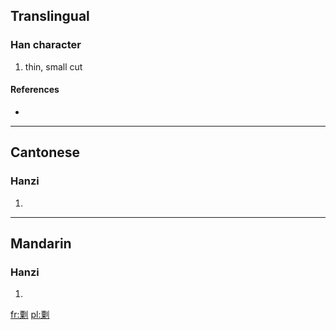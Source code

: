 ==Translingual==

===Han character===
{{Han char|rn=18|rad=刀|as=12|sn=14|four=|canj=一木中弓 (MDLN)}}

# thin, small cut

====References====
* {{Han ref|kx=0143.440|hdz=10355.090|uh=3504|ud=13572}}

----

==Cantonese==

===Hanzi===
{{yue-hanzi|jyut=|y=suk1}}

# {{defn|Cantonese|sort=刀12}}

----

==Mandarin==

===Hanzi===
{{cmn-hanzi|pin=[[sù]] ([[su4]])|wg=su<sup>4</sup>}}

# {{defn|Mandarin|sort=刀12}}

[[fr:㔄]]
[[pl:㔄]]